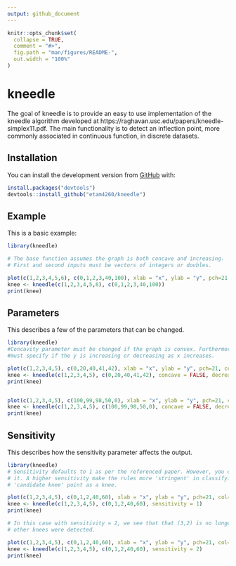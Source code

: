 ```yaml
---
output: github_document
---
```


<!-- README.md is generated from README.Rmd. Please edit that file -->

```r
knitr::opts_chunk$set(
  collapse = TRUE,
  comment = "#>",
  fig.path = "man/figures/README-",
  out.width = "100%"
)
```

# kneedle

<!-- badges: start -->
<!-- badges: end -->

The goal of kneedle is to provide an easy to use implementation of the kneedle 
algorithm developed at https://raghavan.usc.edu/papers/kneedle-simplex11.pdf.
The main functionality is to detect an inflection point, more commonly associated 
in continuous function, in discrete datasets.

## Installation

You can install the development version from [GitHub](https://github.com/) with:

``` r
install.packages("devtools")
devtools::install_github("etam4260/kneedle")
```
## Example

This is a basic example:

```r
library(kneedle)

# The base function assumes the graph is both concave and increasing.
# First and second inputs must be vectors of integers or doubles.

plot(c(1,2,3,4,5,6), c(0,1,2,3,40,100), xlab = "x", ylab = "y", pch=21, col="blue", bg="lightblue", type = "b")
knee <- kneedle(c(1,2,3,4,5,6), c(0,1,2,3,40,100))
print(knee)
```

## Parameters
This describes a few of the parameters that can be changed.

```r
library(kneedle)
#Concavity parameter must be changed if the graph is convex. Furthermore, you 
#must specify if the y is increasing or decreasing as x increases. 

plot(c(1,2,3,4,5), c(0,20,40,41,42), xlab = "x", ylab = "y", pch=21, col="blue", bg="lightblue", type = "b")
knee <- kneedle(c(1,2,3,4,5), c(0,20,40,41,42), concave = FALSE, decreasing = FALSE)
print(knee)


plot(c(1,2,3,4,5), c(100,99,98,50,0), xlab = "x", ylab = "y", pch=21, col="blue", bg="lightblue", type = "b")
knee <- kneedle(c(1,2,3,4,5), c(100,99,98,50,0), concave = FALSE, decreasing = TRUE)
print(knee)
```


## Sensitivity
This describes how the sensitivity parameter affects the output.

```r
library(kneedle)
# Sensitivity defaults to 1 as per the referenced paper. However, you can adjust 
# it. A higher sensitivity make the rules more 'stringent' in classifying a 
# 'candidate knee' point as a knee. 

plot(c(1,2,3,4,5), c(0,1,2,40,60), xlab = "x", ylab = "y", pch=21, col="blue", bg="lightblue", type = "b")
knee <- kneedle(c(1,2,3,4,5), c(0,1,2,40,60), sensitivity = 1)
print(knee)

# In this case with sensitivity = 2, we see that that (3,2) is no longer considered a knee point. No
# other knees were detected.

plot(c(1,2,3,4,5), c(0,1,2,40,60), xlab = "x", ylab = "y", pch=21, col="blue", bg="lightblue", type = "b")
knee <- kneedle(c(1,2,3,4,5), c(0,1,2,40,60), sensitivity = 2)
print(knee)
```

